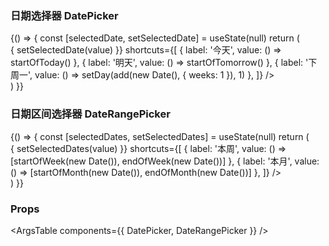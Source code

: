 
<Meta title="组件/日期时间选择 DateTime" component={DatePicker} />

### 日期选择器 DatePicker

<Canvas>
  <Story name="DatePicker">
    {() => {
      const [selectedDate, setSelectedDate] = useState(null)
      return (
        <div>
          <DatePicker
            placeholder={"请选择日期"}
            value={selectedDate}
            onChange={(value) => { setSelectedDate(value) }}
            shortcuts={[
              { label: '今天', value: () => startOfToday() },
              { label: '明天', value: () => startOfTomorrow() },
              { label: '下周一', value: () => setDay(add(new Date(), { weeks: 1 }), 1) },
            ]}
          />
        </div>
      )
    }}
  </Story>
</Canvas>

### 日期区间选择器 DateRangePicker

<Canvas>
  <Story name="DateRangePicker">
    {() => {
      const [selectedDates, setSelectedDates] = useState(null)
      return (
        <div>
          <DateRangePicker
            startPlaceholder={"请选择开始日期"}
            endPlaceholder={"请选择结束日期"}
            value={selectedDates}
            onChange={(value) => { setSelectedDates(value) }}
            shortcuts={[
              { label: '本周', value: () => [startOfWeek(new Date()), endOfWeek(new Date())] },
              { label: '本月', value: () => [startOfMonth(new Date()), endOfMonth(new Date())] },
            ]}
          />
        </div>
      )
    }}
  </Story>
</Canvas>

### Props

<ArgsTable components={{ DatePicker, DateRangePicker }} />